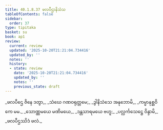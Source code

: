 ```yaml
---
title: 40.1.8.37 ဖလပီဌာနိသံသ
tableOfContents: false
sidebar:
  order: 37
type: tipitaka
basket: su
book: ap1
review:
  current: review
  updated: '2025-10-20T21:21:04.734416'
  updated_by: ''
  notes: ''
  history:
  - state: review
    date: '2025-10-20T21:21:04.734416'
    updated_by: ''
    notes: ''
    previous_state: draft
---
```



<DynamicBreadcrumb />


<ReviewStatus review={frontmatter.review} showDetails={true} />

<HypothesisAnnotation frontmatter={frontmatter} />

<Division number="187" book="ap1" e="ch" v="20" p="368">

<Paragraph number="4484" type="verses" book="ap1">
_ဖလပီဌေ ဇိနေ ဒတွာ,_  
_သံဃေ ဂဏဝရုတ္တမေ;_  
_ဒွါနိသံသေ အနုဘောမိ,_  
_ကမ္မာနုစ္ဆဝိကေ မမ._  

</Paragraph>

</Division>
<Division number="188" book="ap1" e="ch" v="20" p="368">

<Paragraph number="4485" type="verses" book="ap1">
_သောဏ္ဏမယေ မဏိမယေ,_  
_ဒန္တသာရမယေ ဗဟူ;_  
_ပလ္လင်္ကသေဋ္ဌေ ဝိန္ဒာမိ,_  
_ဖလပီဌဿိဒံ ဖလံ._
</Paragraph>
</Division>